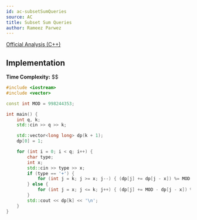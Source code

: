 ```yaml
---
id: ac-subsetSumQueries
source: AC
title: Subset Sum Queries
author: Rameez Parwez
---
```


[Official Analysis (C++)](https://atcoder.jp/contests/abc321/editorial/7281)


## Implementation

**Time Complexity:** $$

<LanguageSection>
<CPPSection>

```cpp
#include <iostream>
#include <vector>

const int MOD = 998244353;

int main() {
	int q, k;
	std::cin >> q >> k;

	std::vector<long long> dp(k + 1);
	dp[0] = 1;

	for (int i = 0; i < q; i++) {
		char type;
		int x;
		std::cin >> type >> x;
		if (type == '+') {
			for (int j = k; j >= x; j--) { (dp[j] += dp[j - x]) %= MOD; }
		} else {
			for (int j = x; j <= k; j++) { (dp[j] += MOD - dp[j - x]) %= MOD; }
		}
		std::cout << dp[k] << '\n';
	}
}
```

</CPPSection>
</LanguageSection>
